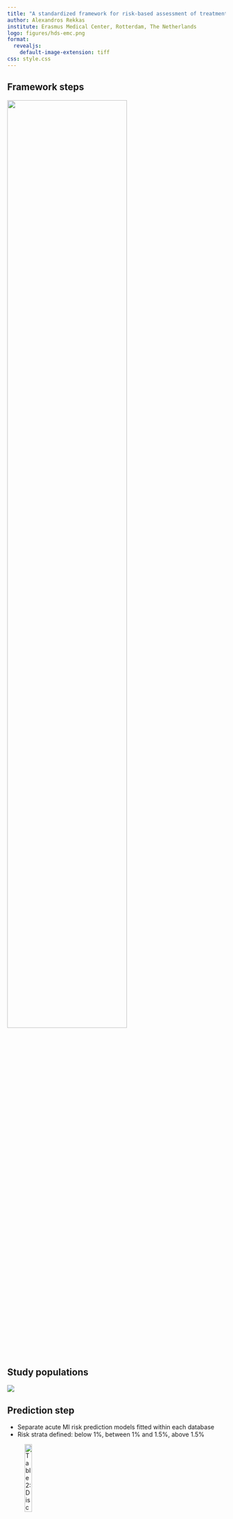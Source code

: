 ```yaml
---
title: "A standardized framework for risk-based assessment of treatment effect heterogeneity in observational databases"
author: Alexandros Rekkas
institute: Erasmus Medical Center, Rotterdam, The Netherlands
logo: figures/hds-emc.png
format:
  revealjs: 
    default-image-extension: tiff
css: style.css
---
```


## Framework steps

![](figures/framework_steps.png){width=74%}




## Study populations

![](figures/table1.png)

## Prediction step

- Separate acute MI risk prediction models fitted within each database
- Risk strata defined: below 1%, between 1% and 1.5%, above 1.5%


![Table 2: Discriminative ability (c-statistic) of the derived prediction models](figures/table2.png){height=20%}


## Estimation step

:::{.panel-tabset}

### Pref. scores

![](figures/ps_density.png){width=63%}

### Covariate balance
![](figures/covariate_balance.png){width=63%}

### Negative controls
![](figures/negative_controls.png){width=65%}

:::

## Relative treatment effects

::: {.panel-tabset}

### Overall

![](figures/overall.png)

### Main outcomes

![](figures/relative-main.png)

### Safety outcomes

![](figures/relative-safety.png){width=57%}

:::

## Absolute treatment effects

::: {.panel-tabset}

### Main outcomes

![](figures/absolute-main.png)

### Safety outcomes

![](figures/absolute-safety.png){width=55%}
:::

